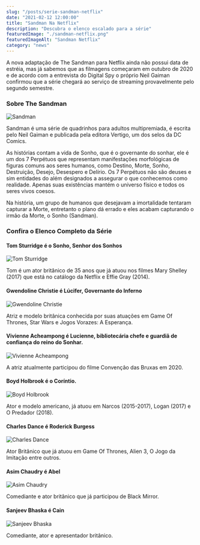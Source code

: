 ```yaml
---
slug: "/posts/serie-sandman-netflix"
date: "2021-02-12 12:00:00"
title: "Sandman Na Netflix"
description: "Descubra o elenco escalado para a série"
featuredImage: "./sandman-netflix.png"
featuredImageAlt: "Sandman Netflix"
category: "news"
---
```


A nova adaptação de The Sandman para Netflix ainda não possui data de estréia, mas já sabemos que as filmagens começaram em outubro
de 2020 e de acordo com a entrevista do Digital Spy o próprio Neil Gaiman confirmou que a série chegará ao serviço de streaming provavelmente pelo segundo semestre.

### Sobre The Sandman

![Sandman](./os-perpetuos.jpg)

Sandman é uma série de quadrinhos para adultos multipremiada, é escrita pelo Neil Gaiman e publicada pela editora Vertigo, um dos selos da DC Comics.

As histórias contam a vida de Sonho, que é o governante do sonhar, ele é um dos 7 Perpétuos que representam manifestações morfológicas
de figuras comuns aos seres humanos, como Destino, Morte, Sonho, Destruição, Desejo, Desespero e Delírio.
Os 7 Perpétuos não são deuses e sim entidades do além designados a assegurar o que conhecemos como realidade.
Apenas suas existências mantém o universo físico e todos os seres vivos coesos.

Na história, um grupo de humanos que desejavam a imortalidade tentaram capturar a Morte, entretanto o plano dá errado e eles
acabam capturando o irmão da Morte, o Sonho (Sandman).

### Confira o Elenco Completo da Série

#### Tom Sturridge é o Sonho, Senhor dos Sonhos

![Tom Sturridge](./tom-sturridge.png)

Tom é um ator britânico de 35 anos que já atuou nos filmes Mary Shelley (2017) que está no catálogo da Netflix e Effie Gray (2014).

#### Gwendoline Christie é Lúcifer, Governante do Inferno

![Gwendoline Christie](./gwendoline-christie.png)

Atriz e modelo britânica conhecida por suas atuações em Game Of Thrones, Star Wars e Jogos Vorazes: A Esperança.

#### Vivienne Acheampong é Lucienne, bibliotecária chefe e guardiã de confiança do reino do Sonhar.

![Vivienne Acheampong](./vivienne-acheampong.png)

A atriz atualmente participou do filme Convenção das Bruxas em 2020.

#### Boyd Holbrook é o Coríntio.

![Boyd Holbrook](./boyd-holbrook.png)

Ator e modelo americano, já atuou em Narcos (2015-2017), Logan (2017) e O Predador (2018).

#### Charles Dance é Roderick Burgess

![Charles Dance](./charles-dance.png)

Ator Britânico que já atuou em Game Of Thrones, Alien 3, O Jogo da Imitação entre outros.

#### Asim Chaudry é Abel

![Asim Chaudry](./asim-chaudry.png)

Comediante e ator britânico que já participou de Black Mirror.

#### Sanjeev Bhaska é Cain

![Sanjeev Bhaska](./sanjeev-bhaska.png)

Comediante, ator e apresentador britânico.
